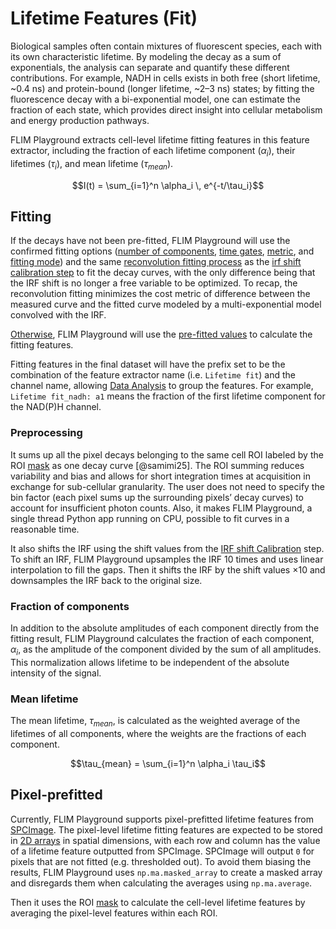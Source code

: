 # Lifetime Features (Fit)

Biological samples often contain mixtures of fluorescent species, each with its own characteristic lifetime. By modeling the decay as a sum of exponentials, the analysis can separate and quantify these different contributions. For example, NADH in cells exists in both free (short lifetime, ~0.4 ns) and protein-bound (longer lifetime, ~2–3 ns) states; by fitting the fluorescence decay with a bi-exponential model, one can estimate the fraction of each state, which provides direct insight into cellular metabolism and energy production pathways. 

FLIM Playground extracts cell-level lifetime fitting features in this feature extractor, including the fraction of each lifetime component ($\alpha_i$), their lifetimes ($\tau_i$), and mean lifetime ($\tau_{mean}$). 

$$I(t) = \sum_{i=1}^n \alpha_i \, e^{-t/\tau_i}$$

## Fitting 

If the decays have not been pre-fitted, FLIM Playground will use the confirmed fitting options ([number of components](numerical_feature_extraction.qmd#number-of-components), [time gates](numerical_feature_extraction.qmd#time-gates), [metric](numerical_feature_extraction.qmd#metric), and [fitting mode](numerical_feature_extraction.qmd#fitting-mode)) and the same [reconvolution fitting process](numerical_feature_extraction.qmd#reconvolution-fitting) as the [irf shift calibration step](numerical_feature_extraction.qmd#fit-calibration) to fit the decay curves, with the only difference being that the IRF shift is no longer a free variable to be optimized. To recap, the reconvolution fitting minimizes the cost metric of difference between the measured curve and the fitted curve modeled by a multi-exponential model convolved with the IRF. 

[Otherwise](#pixel-prefitted), FLIM Playground will use the [pre-fitted values](data_extraction.qmd#spcimage-t1) to calculate the fitting features. 

Fitting features in the final dataset will have the prefix set to be the combination of the feature extractor name (i.e. `Lifetime fit`) and the channel name, allowing [Data Analysis](data_analysis.qmd) to group the features. For example, `Lifetime fit_nadh: a1` means the fraction of the first lifetime component for the NAD(P)H channel. 

### Preprocessing 

It sums up all the pixel decays belonging to the same cell ROI labeled by the ROI [mask](data_extraction.qmd#mask) as one decay curve [@samimi25]. The ROI summing reduces variability and bias and allows for short integration times at acquisition in exchange for sub-cellular granularity. The user does not need to specify the bin factor (each pixel sums up the surrounding pixels' decay curves) to account for insufficient photon counts. Also, it makes FLIM Playground, a single thread Python app running on CPU, possible to fit curves in a reasonable time. 

It also shifts the IRF using the shift values from the [IRF shift Calibration](numerical_feature_extraction.qmd#fit-calibration) step. To shift an IRF, FLIM Playground upsamples the IRF 10 times and uses linear interpolation to fill the gaps. Then it shifts the IRF by the shift values $\times 10$ and downsamples the IRF back to the original size. 

### Fraction of components

In addition to the absolute amplitudes of each component directly from the fitting result, FLIM Playground calculates the fraction of each component, $\alpha_i$, as the amplitude of the component divided by the sum of all amplitudes. This normalization allows lifetime to be independent of the absolute intensity of the signal. 

### Mean lifetime

The mean lifetime, $\tau_{mean}$, is calculated as the weighted average of the lifetimes of all components, where the weights are the fractions of each component. 

$$\tau_{mean} = \sum_{i=1}^n \alpha_i \tau_i$$

## Pixel-prefitted
Currently, FLIM Playground supports pixel-prefitted lifetime features from [SPCImage](https://www.becker-hickl.com/products/spcimage/). The pixel-level lifetime fitting features are expected to be stored in [2D arrays](data_extraction.qmd#spcimage-t1) in spatial dimensions, with each row and column has the value of a lifetime feature outputted from SPCImage. SPCImage will output `0` for pixels that are not fitted (e.g. thresholded out). To avoid them biasing the results, FLIM Playground uses `np.ma.masked_array` to create a masked array and disregards them when calculating the averages using `np.ma.average`.  

Then it uses the ROI [mask](data_extraction.qmd#mask) to calculate the cell-level lifetime features by averaging the pixel-level features within each ROI. 